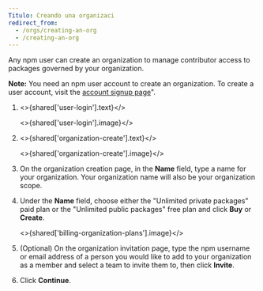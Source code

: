 ```yaml
---
Titulo: Creando una organizaci
redirect_from:
  - /orgs/creating-an-org
  - /creating-an-org
---
```



Any npm user can create an organization to manage contributor access to packages governed by your organization.

<Note>

**Note:** You need an npm user account to create an organization. To create a user account, visit the [account signup page][acct-signup]".

</Note>

1. <>{shared['user-login'].text}</>

   <>{shared['user-login'].image}</>

1. <>{shared['organization-create'].text}</>

   <>{shared['organization-create'].image}</>

1. On the organization creation page, in the **Name** field, type a name for your organization. Your organization name will also be your organization scope.

   <Screenshot src="/organizations/creating-and-managing-organizations/create-name.png" alt="Screenshot showing the new organization name field" />

1. Under the **Name** field, choose either the "Unlimited private packages" paid plan or the "Unlimited public packages" free plan and click **Buy** or **Create**.

   <>{shared['billing-organization-plans'].image}</>

1. (Optional) On the organization invitation page, type the npm username or email address of a person you would like to add to your organization as a member and select a team to invite them to, then click **Invite**.

   <Screenshot src="/organizations/creating-and-managing-organizations/create-invite.png" alt="Screenshot showing the invitation options for a new organization" />

1. Click **Continue**.

   <Screenshot src="/organizations/creating-and-managing-organizations/create-confirm.png" alt="Screenshot showing the new organization confirmation" />

[acct-signup]: https://www.npmjs.com/signup
